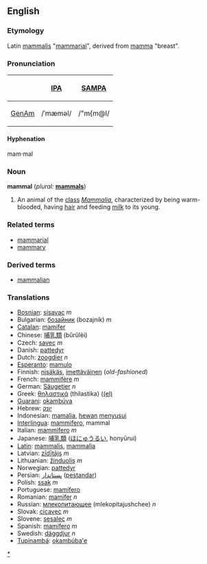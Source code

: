 {{wikipedia}}
==English==
===Etymology===
Latin [[mammalis]] "[[mammarial]]", derived from [[mamma]] "breast".

===Pronunciation===
{| border=1 cellpadding=5
! !! [[w:IPA|IPA]] !! [[w:SAMPA|SAMPA]]
|-
! [[GenAm]]
| /ˈmæməl/ || /"m{m@l/
|}

====Hyphenation====
mam·mal

===Noun===
'''mammal''' (''plural:'' '''[[mammals]]''')
# An animal of the [[class]] ''[[Mammalia]]'', characterized by being warm-blooded, having [[hair]] and feeding [[milk]] to its young.

===Related terms===
* [[mammarial]]
* [[mammary]]

===Derived terms===
* [[mammalian]]

=== Translations ===
*[[Bosnian]]: [[sisavac]] ''m''
*Bulgarian: [[бозайник]] (bozajnik) ''m''
*[[Catalan]]: [[mamífer]]
*Chinese: [[哺乳類]] (bǔrǔlèi)
*Czech: [[savec]] ''m''
*Danish: [[pattedyr]]
*Dutch: [[zoogdier]] ''n''
*[[Esperanto]]: [[mamulo]]
*Finnish: [[nisäkäs]], [[imettäväinen]] (''old-fashioned'')
*French: [[mammifère]] ''m''
*German: [[Säugetier]] ''n''
*Greek: [[θηλαστικά]] (thilastika) ([[el:Θηλαστικά|(el)]]
*[[Guarani]]: [[okambúva]]
*Hebrew: [[יונק]] 
*Indonesian: [[mamalia]], [[hewan]] [[susu|menyusui]]
*[[Interlingua]]: [[mammifero]], mammal
*Italian: [[mammifero]] ''m''
*Japanese: [[哺乳類]] ([[ほにゅうるい]], honyūrui)
*[[Latin]]: [[mammalis]], [[mammalia]]
*Latvian: [[zīdītājs]] ''m''
*Lithuanian: [[žinduolis]] ''m''
*Norwegian: [[pattedyr]]
*Persian: [[پستاندار]] ([[pestandar]])
*Polish: [[ssak]] ''m''
*Portuguese: [[mamífero]]
*Romanian: [[mamifer]] ''n''
*Russian: [[млекопитающее]] (mlekopitajushchee) ''n''
*Slovak: [[cicavec#Slovak|cicavec]] ''m''
*Slovene: [[sesalec]] ''m''
*Spanish: [[mamífero]] ''m''
*Swedish: [[däggdjur]] ''n''
*[[Tupinambá]]: [[okambúba'e]]

[[Category:English mammals|*]]